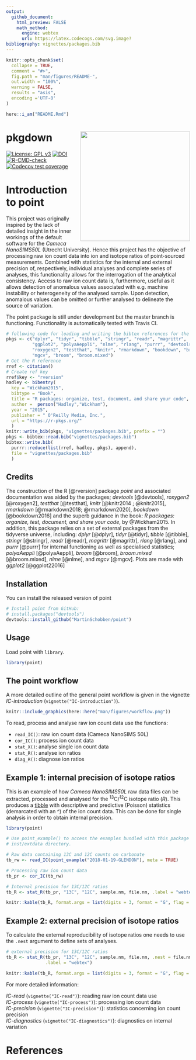 ```yaml
---
output:
  github_document:
    html_preview: FALSE
    math_method:
      engine: webtex
      url: https://latex.codecogs.com/svg.image?
bibliography: vignettes/packages.bib 
---
```



```r
knitr::opts_chunk$set(
  collapse = TRUE,
  comment = "#>",
  fig.path = "man/figures/README-",
  out.width = "100%",
  warning = FALSE, 
  results = "asis",
  encoding ='UTF-8'
)
```


```r
here::i_am("README.Rmd")
```


# pkgdown <img src="man/figures/point-logo.png" align="right" alt="" width="300" />

<!-- badges: start -->
[![License: GPL v3](https://img.shields.io/badge/License-GPL%20v3-blue.svg)](http://www.gnu.org/licenses/gpl-3.0)
[![DOI](https://zenodo.org/badge/240023228.svg)](https://zenodo.org/badge/latestdoi/240023228)
[![R-CMD-check](https://github.com/MartinSchobben/point/workflows/R-CMD-check/badge.svg)](https://github.com/MartinSchobben/point/actions)
[![Codecov test coverage](https://codecov.io/gh/MartinSchobben/point/branch/master/graph/badge.svg)](https://app.codecov.io/gh/MartinSchobben/point?branch=master)
<!-- badges: end -->


# Introduction to point
This project was originally inspired by the lack of detailed insight in the inner workings of the default software for the *Cameca NanoSIMS50L* (Utrecht University). Hence this project has the objective of processing raw ion count data into ion and isotope ratios of point-sourced measurements. Combined with statistics for the internal and external precision of, respectively, individual analyses and complete series of analyses, this functionality allows for the interrogation of the analytical consistency. Access to raw ion count data is, furthermore, useful as it allows detection of anomalous values associated with e.g. machine instability or heterogeneity of the analysed sample. Upon detection, anomalous values can be omitted or further analysed to delineate the source of variation.

The point package is still under development but the master branch is functioning. Functionality is automatically tested with Travis CI.


```r
# following code for loading and writing the bibtex references for the used pkgs
pkgs <- c("dplyr", "tidyr", "tibble", "stringr", "readr", "magrittr",
          "ggplot2", "polyaAeppli", "nlme", "rlang", "purrr", "devtools", 
          "roxygen2", "testthat", "knitr", "rmarkdown", "bookdown", "broom", 
          "mgcv", "broom", "broom.mixed")    
# Get the R reference
rref <- citation()
# Create ref key
rref$key <- "rversion"
hadley <- bibentry(
  key = "Wickham2015",
  bibtype = "Book",
  title = "R packages: organize, test, document, and share your code",
  author =  person("Hadley","Wickham"),
  year = "2015",
  publisher = " O'Reilly Media, Inc.",
  url = "https://r-pkgs.org/"
  )
knitr::write_bib(pkgs, "vignettes/packages.bib", prefix = "")
pkgs <- bibtex::read.bib("vignettes/packages.bib")
bibtex::write.bib(
  purrr::reduce(list(rref, hadley, pkgs), append), 
  file = "vignettes/packages.bib"
  )
```


## Credits

The construction of the R [@rversion] package *point* and associated documentation was aided by the packages; *devtools* [@devtools], *roxygen2* [@roxygen2], *testthat* [@testthat], *knitr* [@knitr2014 ; @knitr2015], *rmarkdown* [@rmarkdown2018; @rmarkdown2020], *bookdown* [@bookdown2016] and the superb guidance in the book: *R packages: organize, test, document, and share your code*, by @Wickham2015. In addition, this package relies on a set of external packages from the tidyverse universe, including: *dplyr* [@dplyr], *tidyr* [@tidyr], *tibble* [@tibble], *stringr* [@stringr], *readr* [@readr], *magrittr* [@magrittr], *rlang* [@rlang], and *purrr* [@purrr] for internal functioning as well as specialised statistics; *polyaAeppli* [@polyaAeppli], *broom* [@broom], *broom.mixed* [@broom.mixed], *nlme* [@nlme], and *mgcv* [@mgcv]. Plots are made with *ggplot2* [@ggplot22016]


## Installation

You can install the released version of point 

``` r
# Install point from GitHub:
# install.packages("devtools")
devtools::install_github("MartinSchobben/point")
```

## Usage

Load point with `library`.

```r
library(point)
```

## The point workflow
 
A more detailed outline of the general point workflow is given in the vignette *IC-introduction* (`vignette("IC-introduction")`). 

```r
knitr::include_graphics(here::here("man/figures/workflow.png"))
```


To read, process and analyse raw ion count data use the functions:

* `read_IC()`: raw ion count data (Cameca NanoSIMS 50L)
* `cor_IC()`: process ion count data
* `stat_X()`: analyse single ion count data
* `stat_R()`: analyse ion ratios
* `diag_R()`: diagnose ion ratios

## Example 1: internal precision of isotope ratios

This is an example of how *Cameca NanoSIMS50L* raw data files can be extracted, processed and analysed for the ^13^C/^12^C isotope ratio ($R$). This produces a [tibble](https://tibble.tidyverse.org/) with descriptive and predictive (Poisson) statistics (demarcated with an \^) of the ion count data. This can be done for single analysis in order to obtain internal precision.


```r
library(point)
```


```r
# Use point_example() to access the examples bundled with this package in the
# inst/extdata directory.

# Raw data containing 13C and 12C counts on carbonate
tb_rw <- read_IC(point_example("2018-01-19-GLENDON"), meta = TRUE)

# Processing raw ion count data
tb_pr <- cor_IC(tb_rw)

# Internal precision for 13C/12C ratios
tb_R <- stat_R(tb_pr, "13C", "12C", sample.nm, file.nm, .label = "webtex")
```


```r
knitr::kable(tb_R, format.args = list(digits = 3, format = "G", flag = "0")) 
```


## Example 2: external precision of isotope ratios

To calculate the external reproducibility of isotope ratios one needs to use the `.nest` argument to define sets of analyses.

  
```r
# external precision for 13C/12C ratios
tb_R <- stat_R(tb_pr, "13C", "12C", sample.nm, file.nm, .nest = file.nm, 
               .label = "webtex")
```


```r
knitr::kable(tb_R, format.args = list(digits = 3, format = "G", flag = "0")) 
```


For more detailed information:

*IC-read* (`vignette("IC-read")`): reading raw ion count data use     
*IC-process* (`vignette("IC-process")`): processing ion count data        
*IC-precision* (`vignette("IC-precision")`): statistics concerning ion count precision    
*IC-diagnostics* (`vignette("IC-diagnostics")`): diagnostics on internal variation


# References

